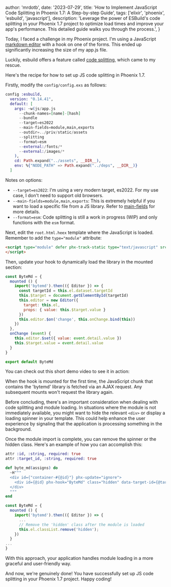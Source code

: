 
  author: 'mrdotb',
  date: '2023-07-29',
  title: 'How to Implement JavaScript Code Splitting in Phoenix 1.7: A Step-by-step Guide',
  tags: ['elixir', 'phoenix', 'esbuild', 'javascript'],
  description: 'Leverage the power of ESBuild\'s code splitting in your Phoenix 1.7 project to optimize load times and improve your app\'s performance. This detailed guide walks you through the process.',
}


Today, I faced a challenge in my Phoenix project. I'm using a JavaScript [markdown editor](https://github.com/bytedance/bytemd) with a hook on one of the forms. This ended up significantly increasing the size of my app.js file. 

Luckily, esbuild offers a feature called [code splitting](https://esbuild.github.io/api/#splitting), which came to my rescue.

Here's the recipe for how to set up JS code splitting in Phoenix 1.7.

Firstly, modify the `config/config.exs` as follows:

```elixir
config :esbuild,
  version: "0.14.41",
  default: [
    args: ~w(js/app.js
      --chunk-names=[name]-[hash]
      --bundle
      --target=es2022
      --main-fields=module,main,exports
      --outdir=../priv/static/assets
      --splitting
      --format=esm
      --external:/fonts/*
      --external:/images/*
    ),
    cd: Path.expand("../assets", __DIR__),
    env: %{"NODE_PATH" => Path.expand("../deps", __DIR__)}
  ]
```

Notes on options:
- `--target=es2022`: I'm using a very modern target, es2022. For my use case, I don't need to support old browsers.
- `--main-fields=module,main,exports`: This is extremely helpful if you want to load a specific file from a JS library. Refer to [main-fields](https://esbuild.github.io/api/#main-fields) for more details.
- `--format=esm`: Code splitting is still a work in progress (WIP) and only functions with the `esm` format.

Next, edit the `root.html.heex` template where the JavaScript is loaded. Remember to add the `type="module"` attribute:

```html
<script type="module" defer phx-track-static type="text/javascript" src={~p"/assets/app.js"}>
</script>
```

Then, update your hook to dynamically load the library in the mounted section:

```js
const ByteMd = {
  mounted () {
    import('bytemd').then(({ Editor }) => {
      const targetId = this.el.dataset.targetId
      this.$target = document.getElementById(targetId)
      this.editor = new Editor({
        target: this.el,
        props: { value: this.$target.value }
      })
      this.editor.$on('change', this.onChange.bind(this))
    })
  },
  onChange (event) {
    this.editor.$set({ value: event.detail.value })
    this.$target.value = event.detail.value
  }
}

export default ByteMd
```

You can check out this short demo video to see it in action:

<YouTube videoId="N3GgFDrqoFQ" />

When the hook is mounted for the first time, the JavaScript chunk that contains the 'bytemd' library is fetched via an AJAX request. Any subsequent mounts won't request the library again.


Before concluding, there's an important consideration when dealing with code splitting and module loading. In situations where the module is not immediately available, you might want to hide the relevant `<div>` or display a loading spinner in your template. This could help enhance the user experience by signaling that the application is processing something in the background. 

Once the module import is complete, you can remove the spinner or the hidden class. Here's an example of how you can accomplish this:

```elixir
attr :id, :string, required: true
attr :target_id, :string, required: true

def byte_md(assigns) do
  ~H"""
  <div id={"container-#{@id}"} phx-update="ignore">
    <div id={@id} phx-hook="ByteMd" class="hidden" data-target-id={@target_id} />
  </div>
  """
end
```

```js
const ByteMd = {
  mounted () {
    import('bytemd').then(({ Editor }) => {
      ...
      // Remove the 'hidden' class after the module is loaded
      this.el.classList.remove('hidden');
    })
  }
...
}
```

With this approach, your application handles module loading in a more graceful and user-friendly way.

And now, we're genuinely done! You have successfully set up JS code splitting in your Phoenix 1.7 project. Happy coding!
